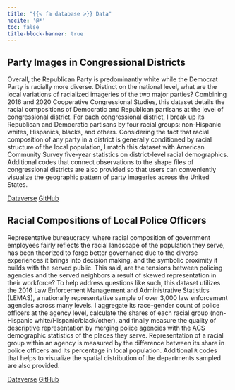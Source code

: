```yaml
---
title: "{{< fa database >}} Data"
nocite: '@*'
toc: false
title-block-banner: true
---
```


## Party Images in Congressional Districts

Overall, the Republican Party is predominantly white while the Democrat Party is racially more diverse. Distinct on the national level, what are the local variations of racialized imageries of the two major parties? Combining 2016 and 2020 Cooperative Congressional Studies, this dataset details the racial compositions of Democratic and Republican partisans at the level of congressional district. For each congressional district, I break up its Republican and Democratic partisans by four racial groups: non-Hispanic whites, Hispanics, blacks, and others. Considering the fact that racial composition of any party in a district is generally conditioned by racial structure of the local population, I match this dataset with American Community Survey five-year statistics on district-level racial demographics. Additional codes that connect observations to the shape files of congressional districts are also provided so that users can conveniently visualize the geographic pattern of party imageries across the United States.

[Dataverse](https://dataverse.harvard.edu){.btn .btn-outline-info .btn-sm role="button"} [GitHub](https://dataverse.harvard.edu){.btn .btn-outline-success .btn-sm role="button"}

## Racial Compositions of Local Police Officers

Representative bureaucracy, where racial composition of government employees fairly reflects the racial landscape of the population they serve, has been theorized to forge better governance due to the diverse experiences it brings into decision making, and the symbolic proximity it builds with the served public. This said, are the tensions between policing agencies and the served neighbors a result of skewed representation in their workforce? To help address questions like such, this dataset utilizes the 2016 Law Enforcement Management and Administrative Statistics (LEMAS), a nationally representative sample of over 3,000 law enforcement agencies across many levels. I aggregate its race-gender count of police officers at the agency level, calculate the shares of each racial group (non-Hispanic white/Hispanic/black/other), and finally measure the quality of descriptive representation by merging police agencies with the ACS demographic statistics of the places they serve. Representation of a racial group within an agency is measured by the difference between its share in police officers and its percentage in local population. Additional `R` codes that helps to visualize the spatial distribution of the departments sampled are also provided.

[Dataverse](https://dataverse.harvard.edu){.btn .btn-outline-info .btn-sm role="button"} [GitHub](https://dataverse.harvard.edu){.btn .btn-outline-success .btn-sm role="button"}
